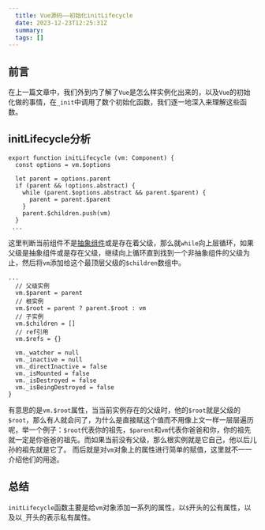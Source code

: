 ```yaml
---
  title: Vue源码——初始化initLifecycle
  date: 2023-12-23T12:25:31Z
  summary:
  tags: []
---
```

  
  ## 前言
在上一篇文章中，我们外到内了解了`Vue`是怎么样实例化出来的，以及`Vue`的初始化做的事情，在`_init`中调用了数个初始化函数，我们逐一地深入来理解这些函数。

## initLifecycle分析
```
export function initLifecycle (vm: Component) {
  const options = vm.$options

  let parent = options.parent
  if (parent && !options.abstract) {
    while (parent.$options.abstract && parent.$parent) {
      parent = parent.$parent
    }
    parent.$children.push(vm)
  }
 ...
```
这里判断当前组件不是<a href="/detail/1072" target="_black">抽象组件</a>或是存在着父级，那么就`while`向上层循环，如果父级是抽象组件或是存在父级，继续向上循环直到找到一个非抽象组件的父级为止，然后将`vm`添加给这个最顶层父级的`$children`数组中。
```
...
  // 父级实例
  vm.$parent = parent
  // 根实例
  vm.$root = parent ? parent.$root : vm
  // 子实例
  vm.$children = []
  // ref引用
  vm.$refs = {}

  vm._watcher = null
  vm._inactive = null
  vm._directInactive = false
  vm._isMounted = false
  vm._isDestroyed = false
  vm._isBeingDestroyed = false
}
```
有意思的是`vm.$root`属性，当当前实例存在的父级时，他的`$root`就是父级的`$root`，那么有人就会问了，为什么是直接赋这个值而不用像上文一样一层层遍历呢，举一个例子：`$root`代表你的祖先，`$parent`和`vm`代表你爸爸和你，你的祖先就一定是你爸爸的祖先。而如果当前没有父级，那么根实例就是它自己，他以后儿孙的祖先就是它了。
而后就是对`vm`对象上的属性进行简单的赋值，这里就不一一介绍他们的用途。
## 总结
`initLifecycle`函数主要是给`vm`对象添加一系列的属性，以`$`开头的公有属性，以及以`_`开头的表示私有属性。
  